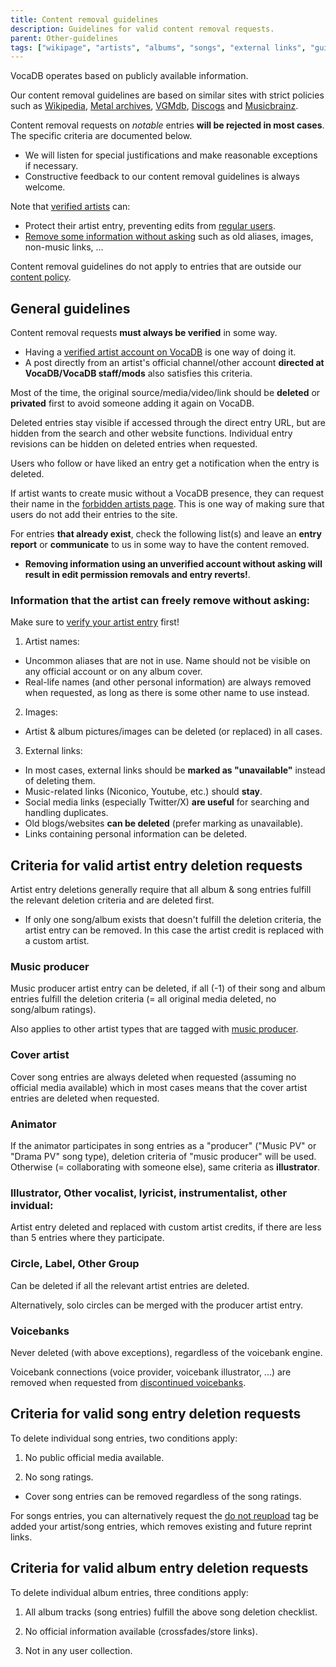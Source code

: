 ---
title: Content removal guidelines
description: Guidelines for valid content removal requests.
parent: Other-guidelines
tags: ["wikipage", "artists", "albums", "songs", "external links", "guidelines", "moderation", "tos", "user", "documentation", "vocadb"]
---

VocaDB operates based on publicly available information.

Our content removal guidelines are based on similar sites with strict policies such as [Wikipedia](https://www.wikipedia.org/), [Metal archives](https://www.metal-archives.com/), [VGMdb](https://vgmdb.net/), [Discogs](https://www.discogs.com/) and [Musicbrainz](https://musicbrainz.org/). 

Content removal requests on *notable* entries **will be rejected in most cases**. The specific criteria are documented below.

- We will listen for special justifications and make reasonable exceptions if necessary.
- Constructive feedback to our content removal guidelines is always welcome.

Note that [verified artists](/docs/artist-verification) can:
- Protect their artist entry, preventing edits from [regular users](/docs/user-groups#regular-user).
- [Remove some information without asking](/docs/content-removal-guidelines#information-that-the-artist-can-freely-remove-without-asking) such as old aliases, images, non-music links, ...

Content removal guidelines do not apply to entries that are outside our [content policy](/docs/content-policy).

## General guidelines

Content removal requests **must always be verified** in some way. 
- Having a [verified artist account on VocaDB](/docs/artist-verification) is one way of doing it. 
- A post directly from an artist's official channel/other account **directed at VocaDB/VocaDB staff/mods** also satisfies this criteria.

Most of the time, the original source/media/video/link should be **deleted** or **privated** first to avoid someone adding it again on VocaDB.

Deleted entries stay visible if accessed through the direct entry URL, but are hidden from the search and other website functions. Individual entry revisions can be hidden on deleted entries when requested.

Users who follow or have liked an entry get a notification when the entry is deleted.

If artist wants to create music without a VocaDB presence, they can request their name in the [forbidden artists page](/docs/forbidden-artists). This is one way of making sure that users do not add their entries to the site.

For entries **that already exist**, check the following list(s) and leave an **entry report** or **communicate** to us in some way to have the content removed. 

- **Removing information using an unverified account without asking will result in edit permission removals and entry reverts!**.

### Information that the artist can freely remove without asking:

Make sure to [verify your artist entry](/docs/artist-verification) first!

1) Artist names:

- Uncommon aliases that are not in use. Name should not be visible on any official account or on any album cover.
- Real-life names (and other personal information) are always removed when requested, as long as there is some other name to use instead.

2) Images:
  
- Artist & album pictures/images can be deleted (or replaced) in all cases.

3) External links:
  
- In most cases, external links should be **marked as "unavailable"** instead of deleting them.
- Music-related links (Niconico, Youtube, etc.) should **stay**.
- Social media links (especially Twitter/X) **are useful** for searching and handling duplicates.
- Old blogs/websites **can be deleted** (prefer marking as unavailable).
- Links containing personal information can be deleted.

## Criteria for valid artist entry deletion requests

Artist entry deletions generally require that all album & song entries fulfill the relevant deletion criteria and are deleted first.

- If only one song/album exists that doesn't fulfill the deletion criteria, the artist entry can be removed. In this case the artist credit is replaced with a custom artist.

### Music producer

Music producer artist entry can be deleted, if all (-1) of their song and album entries fulfill the deletion criteria (= all original media deleted, no song/album ratings).

Also applies to other artist types that are tagged with [music producer](https://vocadb.net/T/300/music-producer). 

### Cover artist

Cover song entries are always deleted when requested (assuming no official media available) which in most cases means that the cover artist entries are deleted when requested.

### Animator

If the animator participates in song entries as a "producer" ("Music PV" or "Drama PV" song type), deletion criteria of "music producer" will be used. Otherwise (= collaborating with someone else), same criteria as **illustrator**.

### Illustrator, Other vocalist, lyricist, instrumentalist, other invidual: 

Artist entry deleted and replaced with custom artist credits, if there are less than 5 entries where they participate. 

### Circle, Label, Other Group

Can be deleted if all the relevant artist entries are deleted. 

Alternatively, solo circles can be merged with the producer artist entry.

### Voicebanks

Never deleted (with above exceptions), regardless of the voicebank engine. 

Voicebank connections (voice provider, voicebank illustrator, ...) are removed when requested from [discontinued voicebanks](https://vocadb.net/T/2882).

## Criteria for valid song entry deletion requests

To delete individual song entries, two conditions apply: 

1) No public official media available.

2) No song ratings.

- Cover song entries can be removed regardless of the song ratings.

For songs entries, you can alternatively request the [do not reupload](https://vocadb.net/T/1695/do-not-reupload) tag be added your artist/song entries, which removes existing and future reprint links.

## Criteria for valid album entry deletion requests

To delete individual album entries, three conditions apply: 

1) All album tracks (song entries) fulfill the above song deletion checklist.

2) No official information available (crossfades/store links).

3) Not in any user collection.
